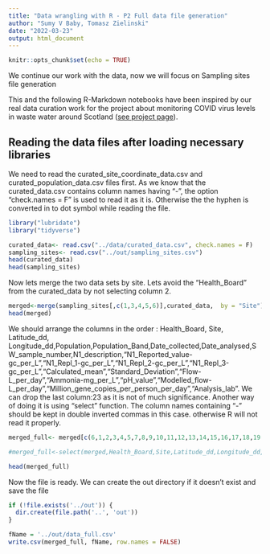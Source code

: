 ```yaml
---
title: "Data wrangling with R - P2 Full data file generation"
author: "Sumy V Baby, Tomasz Zielinski"
date: "2022-03-23"
output: html_document
---
```


```r
knitr::opts_chunk$set(echo = TRUE)
```

We continue our work with the data, now we will focus on Sampling sites file generation

This and the following R-Markdown notebooks have been inspired by our real data curation work for the project about monitoring COVID virus levels in waste water around Scotland ([see project page](https://biordm.github.io/COVID-Wastewater-Scotland/)).


## Reading the data files after loading necessary libraries

We need to read the curated_site_coordinate_data.csv and curated_population_data.csv files first. As we know that the curated_data.csv contains column names having "-", the option "check.names = F" is used to read it as it is. Otherwise the the hyphen is converted in to dot symbol while reading the file.

```r
library("lubridate")
library("tidyverse")

curated_data<- read.csv("../data/curated_data.csv", check.names = F)
sampling_sites<- read.csv("../out/sampling_sites.csv")
head(curated_data)
head(sampling_sites)

```

Now lets merge the two data sets by site. Lets avoid the "Health_Board" from the curated_data by not selecting column 2.

```r
merged<-merge(sampling_sites[,c(1,3,4,5,6)],curated_data,  by = "Site")
head(merged)
```

We should arrange the columns in the order : 
Health_Board, Site, Latitude_dd, Longitude_dd,Population,Population_Band,Date_collected,Date_analysed,SW_sample_number,N1_description,"N1_Reported_value-gc_per_L","N1_Repl_1-gc_per_L","N1_Repl_2-gc_per_L","N1_Repl_3-gc_per_L","Calculated_mean","Standard_Deviation","Flow-L_per_day","Ammonia-mg_per_L","pH_value","Modelled_flow-L_per_day","Million_gene_copies_per_person_per_day","Analysis_lab".
We can drop the last column:23 as it is not of much significance. Another way of doing it is using "select" function. The column names containing "-" should be kept in double inverted commas in this case. otherwise R will not read it properly. 


```r
merged_full<- merged[c(6,1,2,3,4,5,7,8,9,10,11,12,13,14,15,16,17,18,19,20,21,22)]

#merged_full<-select(merged,Health_Board,Site,Latitude_dd,Longitude_dd,Population,Population_Band,Date_collected,Date_analysed,SW_sample_number,N1_description,"N1_Reported_value-gc_per_L","N1_Repl_1-gc_per_L","N1_Repl_2-gc_per_L","N1_Repl_3-gc_per_L","Calculated_mean","Standard_Deviation","Flow-L_per_day","Ammonia-mg_per_L","pH_value","Modelled_flow-L_per_day","Million_gene_copies_per_person_per_day","Analysis_lab")

head(merged_full)
```

Now the file is ready. We can create the out directory if it doesn't exist and save the file

```r
if (!file.exists('../out')) {
  dir.create(file.path('..', 'out'))  
}

fName = '../out/data_full.csv'
write.csv(merged_full, fName, row.names = FALSE)
```


